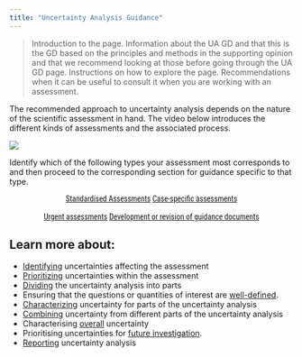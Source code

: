 ```yaml
---
title: "Uncertainty Analysis Guidance"
---
```


> Introduction to the page. Information about the UA GD and that this is the GD based on the principles and methods in the supporting opinion and that we recommend looking at those before going through the UA GD page. Instructions on how to explore the page. Recommendations when it can be useful to consult it when you are working with an assessment. 

The recommended approach to uncertainty analysis depends on the nature of the scientific assessment in hand. The video below introduces the different kinds of assessments and the associated process.

![](https://upload.wikimedia.org/wikipedia/commons/0/09/YouTube_full-color_icon_%282017%29.svg)

Identify which of the following types your assessment most corresponds to and then proceed to the corresponding section for guidance specific to that type.

::: {#start-btn style="font-family: 'Roboto Condensed', Roboto, sans-serif; text-align: center;"}
[Standardised Assessments](uaguidance/figure1.qmd){.btn .btn-primary .btn role="button" data-toggle="tooltip" title="A standardised assessment follows a pre-established standardised procedure that covers every step of the assessment."}
[Case-specific assessments](uaguidance/figure5.qmd){.btn .btn-primary .btn role="button"  data-toggle="tooltip" title="Scientific assessments where there is no pre-established standardised procedure, so the assessors have to develop an assessment plan that is specific to the case in hand. Standardised elements (e.g. default values) may be used for some parts of the assessment, but other parts require case-specific approaches."}
</br>
</br>
[Urgent assessments](uaguidance/figure11.qmd){.btn .btn-primary .btn role="button"  data-toggle="tooltip" title="Assessments that, for any reason, must be completed within an unusually short period of time or with unusually limited resources, and therefore require streamlined approaches to both assessment and uncertainty analysis."}
[Development or revision of guidance documents](uaguidance/figure12.qmd){.btn .btn-primary .btn role="button"  data-toggle="tooltip" title="Especially (but not only) those that describe existing standardised procedures or establish new ones."}
:::


:::{.callout-tip}
## Learn more about:

- [Identifying](uaguidance/identifying.qmd) uncertainties affecting the assessment
- [Prioritizing](uaguidance/prioritizing.qmd) uncertainties within the assessment
- [Dividing](uaguidance/dividing.qmd) the uncertainty analysis into parts
- Ensuring that the questions or quantities of interest are [well-defined](uaguidance/welldefined.qmd).
- [Characterizing](uaguidance/characterizing.qmd) uncertainty for parts of the uncertainty analysis
- [Combining](uaguidance/combining.qmd) uncertainty from different parts of the uncertainty analysis
- Characterising [overall](uaguidance/overall.qmd) uncertainty
- Prioritising uncertainties for [future investigation](uaguidance/futureinvestigation.qmd).
- [Reporting](uaguidance/reporting.qmd) uncertainty analysis
:::
